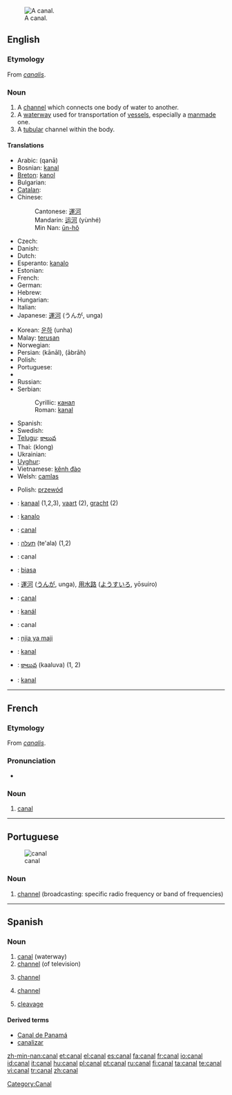 [[Image:Mittellandkanal near minden germany.jpg|thumb|right|A canal.]]
==English==
{{wikipedia}}

===Etymology===
From {{L.}} ''[[canalis]]''.

===Noun===
{{en-noun}}

# A [[channel]] which connects one body of water to another.
# A [[waterway]] used for transportation of [[vessel]]s, especially a [[manmade]] one.
# A [[tubular]] channel within the body.

====Translations====
{{trans-top|waterway used for transportation of vessels}}
* Arabic: {{Arab|[[قناة|قَنَاة]]}} (qanā) {{f}}
* Bosnian: [[kanal]] {{m}}
* [[Breton]]: [[kanol]]
* Bulgarian: {{t+|bg|канал|m|sc=Cyrl}}
* [[Catalan]]: {{t-|ca|canal|m}}
* Chinese:
*: Cantonese: [[運河]]
*: Mandarin: [[运河]] (yùnhé)
*: Min Nan: [[ūn-hô]]
* Czech: {{t-|cs|průplav|m}}
* Danish: {{t-|da|kanal}}
* Dutch: {{t+|nl|kanaal|n}}
* Esperanto: [[kanalo]]
* Estonian: {{t-|et|kanal}}
* French: {{t+|fr|canal|m}}
* German: {{t+|de|Kanal|m}}
* Hebrew: {{t-|he|תעלה|f|sc=Hebr}}
* Hungarian: {{t+|hu|csatorna}}
* Italian: {{t+|it|canale|m}}
* Japanese: [[運河]] (うんが, unga)
{{trans-mid}}
* Korean: [[운하]] (unha)
* Malay: [[terusan]]
* Norwegian: {{t+|no|kanal}}
* Persian: {{fa-Arab|[[کانال]]}} (kānāl), {{fa-Arab|[[آبراه]]}} (ābrāh)
* Polish: {{t+|pl|kanał|m}}
* Portuguese: {{t+|pt|canal|m}}
* {{trreq|Romanian}}
* Russian: {{t+|ru|канал|m|tr=kanál|sc=Cyrl}}
* Serbian:
*: Cyrillic: [[канал]] {{m}}
*: Roman: [[kanal]] {{m}}
* Spanish: {{t+|es|canal|m}}
* Swedish: {{t+|sv|kanal|c}}
* [[Telugu]]: [[కాలువ]]
* Thai: {{Thai|[[คลอง]]}} (klong)
* Ukrainian: {{t-|uk|канал|m|sc=Cyrl|xs=Ukrainian}}
* [[Uyghur]]: {{ug-Arab|[[قانلا]]}}
* Vietnamese: [[kênh đào]]
* Welsh: [[camlas]]
{{trans-bottom}}

{{trans-top|a tubular channel within the body}}
* Polish: [[przewód]] {{m}}
{{trans-mid}}
{{trans-bottom}}

{{checktrans-top}}
* {{ttbc|Dutch}}: [[kanaal]] {{n}} (1,2,3), [[vaart]] {{f}} (2), [[gracht]] {{f}} (2)
* {{ttbc|Esperanto}}: [[kanalo]]
* {{ttbc|French}}: [[#French|canal]] {{m}}
* {{ttbc|Hebrew}}: [[תעלה]] (te'ala) {{f}} (1,2)
* {{ttbc|Interlingua}}: canal
* {{ttbc|Isthmus Zapotec}}: [[biasa]]
* {{ttbc|Japanese}}: [[運河]] ([[うんが]], unga), [[用水路]] ([[ようすいろ]], yōsuiro)
{{trans-mid}}
* {{ttbc|Portuguese}}: [[#Portuguese|canal]] {{m}}
* {{ttbc|Slovak}}: [[kanál]] {{m}}
* {{ttbc|Spanish}}: canal {{m}}
* {{ttbc|Swahili}}: [[njia ya maji]]
* {{ttbc|Swedish}}: [[kanal]] {{c}}
* {{ttbc|Telugu}}: [[కాలువ]] (kaaluva) (1, 2)
* {{ttbc|Turkish}}: [[kanal]]
{{trans-bottom}}

----

==French==

===Etymology===
From {{L.}} ''[[canalis]]''.

===Pronunciation===
* {{audio|Fr-canal.ogg|audio}}

===Noun===
{{fr-noun|m|plural=canaux}}

# [[#English|canal]]

[[Category:Canal]]

----

==Portuguese==
{{wikipedia|lang=pt}}
[[Image:Mittellandkanal near minden germany.jpg|thumb|canal]]

===Noun===
{{infl|pt|noun|g=m}}

# [[channel]] (broadcasting: specific radio frequency or band of frequencies)

{{tbot entry|Portuguese|channel|2008|April|pt}}

----

==Spanish==

===Noun===
{{es-noun-m|p=canales}}

# [[canal]] (waterway)
# [[channel]] (of television)
# {{communication|lang=es}} [[channel]]
# {{chemistry|lang=es}} [[channel]]
# [[cleavage]]

====Derived terms====
* [[Canal de Panamá]]
* [[canalizar]]

[[zh-min-nan:canal]]
[[et:canal]]
[[el:canal]]
[[es:canal]]
[[fa:canal]]
[[fr:canal]]
[[io:canal]]
[[id:canal]]
[[it:canal]]
[[hu:canal]]
[[pl:canal]]
[[pt:canal]]
[[ru:canal]]
[[fi:canal]]
[[ta:canal]]
[[te:canal]]
[[vi:canal]]
[[tr:canal]]
[[zh:canal]]